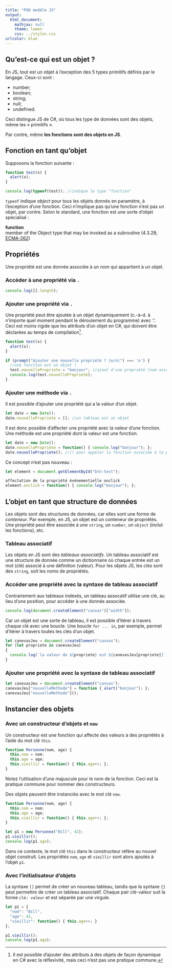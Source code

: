 ```yaml
---
title: "POO modèle JS"
output:
  html_document:
    mathjax: null
    theme: lumen
    css: ../styles.css
urlcolor: blue
---
```


## Qu'est-ce qui est un objet ?
En JS, tout est un objet à l'exception des 5 types primitifs définis par le langage. Ceux-ci sont :

* number;
* boolean;
* string;
* null;
* undefined.

Ceci distingue JS de C#, où tous les type de données sont des objets, même les « primitifs ».

Par contre, même **les fonctions sont des objets en JS**.

## Fonction en tant qu'objet
Supposons la fonction suivante :

```js
function test(x) {
  alert(x);
}

console.log(typeof(test)); //indique le type "function"
```

`typeof` indique _object_ pour tous les objets donnés en paramètre, à l'exception d'une fonction. Ceci n'implique pas qu'une fonction n'est pas un objet, par contre. Selon le standard, une fonction est une sorte d'objet spécialisé :

**function**  
member of the Object type that may be invoked as a subroutine
(4.3.28; [ECMA-262](http://www.ecma-international.org/ecma-262/7.0/index.html#sec-terms-and-definitions-function))

## Propriétés
Une propriété est une donnée associée à un nom qui appartient à un objet.

### Accéder à une propriété via `.`
```js
console.log([].length);
```

### Ajouter une propriété via `.`
Une propriété peut être ajoutée à un objet dynamiquement (c.-à-d. à n'importe quel moment pendant le déroulement du programme) avec '.'. Ceci est moins rigide que les attributs d'un objet en C\#, qui doivent être déclarées au temps de compilation[^1].

```js
function test(x) {
  alert(x);
}

if (prompt("Ajouter une nouvelle propriété ? (o/n)") === 'o') {
  //une fonction est un objet !
  test.nouvellePropriete = "bonjour"; //ajout d'une propriété (nom associé avec une valeur)
  console.log(test.nouvellePropriete);
}
```

### Ajouter une méthode via `.`
Il est possible d'ajouter une propriété qui a la valeur d'un objet.
```js
let date = new Date();
date.nouvellePropriete = []; //un tableau est un objet
```

Il est donc possible d'affecter une propriété avec la valeur d'une fonction. Une méthode est une propriété dont la valeur est une fonction.
```js
let date = new Date();
date.nouvellePropriete = function() { console.log("bonjour"); };
date.nouvellePropriete(); //() pour appeler la fonction associée à la propriété
```

Ce concept n'est pas nouveau :
```js
let element = document.getElementById("btn-test");

affectation de la propriété événementielle onclick
element.onclick = function() { console.log("bonjour"); };
```

## L'objet en tant que structure de données
Les objets sont des structures de données, car elles sont une forme de _conteneur_. Par exemple, en JS, un objet est un conteneur de propriétés. Une propriété peut être associée à une `string`, un `number`, un `object` (inclut les fonctions), etc.

### Tableau associatif
Les objets en JS sont des _tableaux associatifs_. Un tableau associatif est une structure de donnée comme un dictionnaire où chaque entrée est un mot (clé) associé à une définition (valeur). Pour les objets JS, les clés sont des `string`, soit les noms de propriétés.

### Accéder une propriété avec la syntaxe de tableau associatif
Contrairement aux tableaux indexés, un tableau assocatif utilise une clé, au lieu d'une position, pour accéder à une donnée associée.

```js
console.log(document.createElement("canvas")["width"]);
```

Car un objet est une sorte de tableau, il est possible d'itérer à travers chaque clé avec une boucle. Une boucle `for ... in`, par exemple, permet d'itérer à travers toutes les clés d'un objet.

```js
let canevasJeu = document.createElement("canvas");
for (let propriete in canevasJeu)
{
  console.log(`la valeur de ${propriete} est ${canevasJeu[propriete]}`);
}
```

### Ajouter une propriété avec la syntaxe de tableau associatif
```js
let canevasJeu = document.createElement("canvas");
canevasJeu["nouvelleMethode"] = function { alert("bonjour"); };
canevasJeu["nouvelleMethode"]();
```

## Instancier des objets
### Avec un constructeur d'objets et `new`
Un constructeur est une fonction qui affecte des valeurs à des propriétés à l'aide du mot clé `this`.

```js
function Personne(nom, age) {
  this.nom = nom;
  this.age = age;
  this.vieillir = function() { this.age++; };
}
```
Notez l'utilisation d'une majuscule pour le nom de la fonction. Ceci est la pratique commune pour nommer des constructeurs.

Des objets peuvent être instanciés avec le mot clé `new`.

```js
function Personne(nom, age) {
  this.nom = nom;
  this.age = age;
  this.vieillir = function() { this.age++; };
}

let p1 = new Personne("Bill", 42);
p1.vieillir();
console.log(p1.age);
```
Dans ce contexte, le mot clé `this` dans le constructeur réfère au nouvel objet construit. Les propriétés `nom`, `age` et `vieillir` sont alors ajoutés à l'objet `p1`.

### Avec l'initialisateur d'objets
La syntaxe `[]` permet de créer un nouveau tableau, tandis que la syntaxe `{}` peut permettre de créer un tableau associatif. Chaque pair clé-valeur suit la forme `clé: valeur` et est séparée par une virgule.

```js
let p1 = { 
  "nom": "Bill",
  "age": 42,
  "vieillir": function() { this.age++; }
};

p1.vieillir();
console.log(p1.age);
```

[^1]: Il est possible d'ajouter des attributs à des objets de façon dynamique en C\# avec la réflexivité, mais ceci n'est pas une pratique commune.
